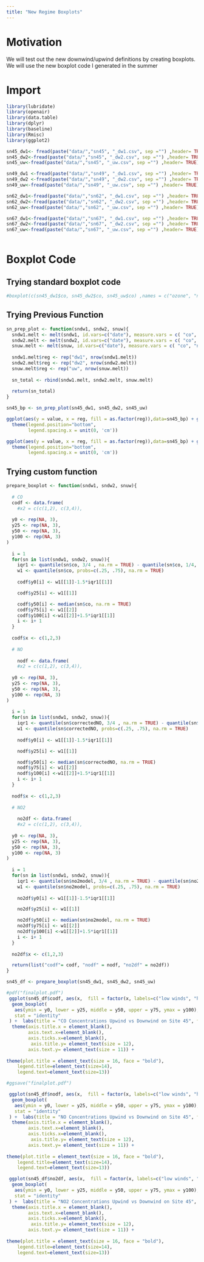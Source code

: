 ```yaml
---
title: "New Regime Boxplots"
---
```


# Motivation 

We will test out the new downwind/upwind definitions by creating boxplots. We will use the new boxplot code I generated in the summer 

# Import 

```r
library(lubridate)
library(openair)
library(data.table)
library(dplyr)
library(baseline)
library(Rmisc)
library(ggplot2)
```

```r

sn45_dw1<- fread(paste("data/","sn45", "_dw1.csv", sep ="") ,header= TRUE)
sn45_dw2<-fread(paste("data/","sn45", "_dw2.csv", sep ="") ,header= TRUE)
sn45_uw<-fread(paste("data/","sn45", "_uw.csv", sep ="") ,header= TRUE)

sn49_dw1 <-fread(paste("data/","sn49", "_dw1.csv", sep ="") ,header= TRUE)
sn49_dw2 <-fread(paste("data/","sn49", "_dw2.csv", sep ="") ,header= TRUE)
sn49_uw<-fread(paste("data/","sn49", "_uw.csv", sep ="") ,header= TRUE)

sn62_dw1<-fread(paste("data/","sn62", "_dw1.csv", sep ="") ,header= TRUE)
sn62_dw2<-fread(paste("data/","sn62", "_dw2.csv", sep ="") ,header= TRUE)
sn62_uw<-fread(paste("data/","sn62", "_uw.csv", sep ="") ,header= TRUE)

sn67_dw1<-fread(paste("data/","sn67", "_dw1.csv", sep ="") ,header= TRUE)
sn67_dw2<-fread(paste("data/","sn67", "_dw2.csv", sep ="") ,header= TRUE)
sn67_uw<-fread(paste("data/","sn67", "_uw.csv", sep ="") ,header= TRUE)



```


# Boxplot Code 

## Trying standard boxplot code 

```r
#boxplot(c(sn45_dw1$co, sn45_dw2$co, sn45_uw$co) ,names = c("ozone", "normal", "temp"))
```

## Trying Previous Function 



```r
sn_prep_plot <- function(sndw1, sndw2, snuw){
  sndw1.melt <- melt(sndw1, id.vars=c("date"), measure.vars = c( "co", "no2model", "correctedNO"))
  sndw2.melt <- melt(sndw2, id.vars=c("date"), measure.vars = c( "co", "no2model", "correctedNO"))
  snuw.melt <- melt(snuw, id.vars=c("date"), measure.vars = c( "co", "no2model", "correctedNO"))
  
  sndw1.melt$reg <- rep("dw1", nrow(sndw1.melt))
  sndw2.melt$reg <- rep("dw2", nrow(sndw2.melt))
  snuw.melt$reg <- rep("uw", nrow(snuw.melt))
  
  sn_total <- rbind(sndw1.melt, sndw2.melt, snuw.melt)
  
  return(sn_total)
}
```

```r
sn45_bp <- sn_prep_plot(sn45_dw1, sn45_dw2, sn45_uw)
```


```r
ggplot(aes(y = value, x = reg, fill = as.factor(reg)),data=sn45_bp) + geom_violin(na.rm = TRUE) + facet_wrap(sn45_bp$variable, scales = "free") + 
  theme(legend.position="bottom",
        legend.spacing.x = unit(0, 'cm'))
```
```r
ggplot(aes(y = value, x = reg, fill = as.factor(reg)),data=sn45_bp) + geom_boxplot(na.rm = TRUE) + facet_wrap(sn45_bp$variable, scales = "free") + 
  theme(legend.position="bottom",
        legend.spacing.x = unit(0, 'cm'))
```


## Trying custom function


```r
prepare_boxplot <- function(sndw1, sndw2, snuw){
  
  # CO 
  codf <- data.frame(
    #x2 = c(c(1,2), c(3,4)),
  
  y0 <- rep(NA, 3), 
  y25 <- rep(NA, 3), 
  y50 <- rep(NA, 3), 
  y100 <- rep(NA, 3)
)
  
  i = 1
  for(sn in list(sndw1, sndw2, snuw)){
    iqr1 <- quantile(sn$co, 3/4 , na.rm = TRUE) - quantile(sn$co, 1/4, na.rm = TRUE) 
    w1 <- quantile(sn$co, probs=c(.25, .75), na.rm = TRUE)
    
    codf$y0[i] <- w1[[1]]-1.5*iqr1[[1]]

    codf$y25[i] <- w1[[1]]

    codf$y50[i] <- median(sn$co, na.rm = TRUE)
    codf$y75[i] <- w1[[2]]
    codf$y100[i] <-w1[[2]]+1.5*iqr1[[1]]
    i <- i+ 1
  }
  
  codf$x <- c(1,2,3)
  
  # NO 
  
    nodf <- data.frame(
    #x2 = c(c(1,2), c(3,4)),
  
  y0 <- rep(NA, 3), 
  y25 <- rep(NA, 3), 
  y50 <- rep(NA, 3), 
  y100 <- rep(NA, 3)
)
  
  i = 1
  for(sn in list(sndw1, sndw2, snuw)){
    iqr1 <- quantile(sn$correctedNO, 3/4 , na.rm = TRUE) - quantile(sn$correctedNO, 1/4, na.rm = TRUE) 
    w1 <- quantile(sn$correctedNO, probs=c(.25, .75), na.rm = TRUE)
    
    nodf$y0[i] <- w1[[1]]-1.5*iqr1[[1]]

    nodf$y25[i] <- w1[[1]]

    nodf$y50[i] <- median(sn$correctedNO, na.rm = TRUE)
    nodf$y75[i] <- w1[[2]]
    nodf$y100[i] <-w1[[2]]+1.5*iqr1[[1]]
    i <- i+ 1
  }
  
  nodf$x <- c(1,2,3)
  
  # NO2
  
    no2df <- data.frame(
    #x2 = c(c(1,2), c(3,4)),
  
  y0 <- rep(NA, 3), 
  y25 <- rep(NA, 3), 
  y50 <- rep(NA, 3), 
  y100 <- rep(NA, 3)
)
  
  i = 1
  for(sn in list(sndw1, sndw2, snuw)){
    iqr1 <- quantile(sn$no2model, 3/4 , na.rm = TRUE) - quantile(sn$no2model, 1/4, na.rm = TRUE) 
    w1 <- quantile(sn$no2model, probs=c(.25, .75), na.rm = TRUE)
    
    no2df$y0[i] <- w1[[1]]-1.5*iqr1[[1]]

    no2df$y25[i] <- w1[[1]]

    no2df$y50[i] <- median(sn$no2model, na.rm = TRUE)
    no2df$y75[i] <- w1[[2]]
    no2df$y100[i] <-w1[[2]]+1.5*iqr1[[1]]
    i <- i+ 1
  }
  
  no2df$x <- c(1,2,3)

  return(list("codf"= codf, "nodf" = nodf, "no2df" = no2df))
}
```

```r
sn45_df <- prepare_boxplot(sn45_dw1, sn45_dw2, sn45_uw)
```




```r
#pdf("finalplot.pdf")
 ggplot(sn45_df$codf, aes(x,  fill = factor(x, labels=c("low winds", "high winds DW", "upwind")))) +
  geom_boxplot(
   aes(ymin = y0, lower = y25, middle = y50, upper = y75, ymax = y100),
   stat = "identity"
 ) +  labs(title = "CO Concentrations Upwind vs Downwind on Site 45", fill = "Regimes") + ylab("CO Concentration (ppb)") + 
  theme(axis.title.x = element_blank(),
        axis.text.x=element_blank(),
        axis.ticks.x=element_blank(), 
         axis.title.y= element_text(size = 12), 
        axis.text.y= element_text(size = 11)) +
   
theme(plot.title = element_text(size = 16, face = "bold"),
    legend.title=element_text(size=14), 
    legend.text=element_text(size=13))

#ggsave("finalplot.pdf")
```


```r
 ggplot(sn45_df$nodf, aes(x,  fill = factor(x, labels=c("low winds", "high winds DW", "upwind")))) +
  geom_boxplot(
   aes(ymin = y0, lower = y25, middle = y50, upper = y75, ymax = y100),
   stat = "identity"
 ) +  labs(title = "NO Concentrations Upwind vs Downwind on Site 45", fill = "Regimes") + ylab("CO Concentration (ppb)") + 
  theme(axis.title.x = element_blank(),
        axis.text.x=element_blank(),
        axis.ticks.x=element_blank(), 
         axis.title.y= element_text(size = 12), 
        axis.text.y= element_text(size = 11)) +
   
theme(plot.title = element_text(size = 16, face = "bold"),
    legend.title=element_text(size=14), 
    legend.text=element_text(size=13))
```
```r
 ggplot(sn45_df$no2df, aes(x,  fill = factor(x, labels=c("low winds", "high winds DW", "upwind")))) +
  geom_boxplot(
   aes(ymin = y0, lower = y25, middle = y50, upper = y75, ymax = y100),
   stat = "identity"
 ) +  labs(title = "NO2 Concentrations Upwind vs Downwind on Site 45", fill = "Regimes") + ylab("CO Concentration (ppb)") + 
  theme(axis.title.x = element_blank(),
        axis.text.x=element_blank(),
        axis.ticks.x=element_blank(), 
         axis.title.y= element_text(size = 12), 
        axis.text.y= element_text(size = 11)) +
   
theme(plot.title = element_text(size = 16, face = "bold"),
    legend.title=element_text(size=14), 
    legend.text=element_text(size=13))
```


